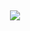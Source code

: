
   
   
   
<p align="center">
  <br>
  <br>
  <br>
  <br>
  <br>
  <br>
  <br>
  <img src="doe.ico">
</p>




